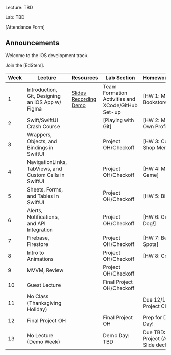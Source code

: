 Lecture: TBD

Lab: TBD

[Attendance Form]

## Announcements

Welcome to the iOS development track.

Join the [EdStem].

| Week | Lecture                                | Resources                                                                                                                                                                                                                                                                | Lab Section                                       | Homework/Project                                  |
| ---- | ---------------------------------------|---------------------------------------------------------------------------------------------------------------------------------------------------------------------------------------------------------------------------------------------------------------- | ------------------------------------------------- | ------------------------------------------------- |
| 1    | Introduction, Git, Designing an iOS App w/ Figma | [Slides](https://google.com) [Recording](https://google.com) [Demo](https://google.com)                                                                       | Team Formation Activities and XCode/GitHub Set-up | [HW 1: Mobile Bookstore]          |
| 2    | Swift/SwiftUI Crash Course              |                                                 | [Playing with Git]               | [HW 2: Make Your Own Profile Page] |
| 3    | Wrappers, Objects, and Bindings in SwiftUI        |                                                                                        | Project OH/Checkoff                               | [HW 3: Coffee Shop Menu]           |
| 4    | NavigationLinks, TabViews, and Custom Cells in SwiftUI  |                           |   Project OH/Checkoff                             | [HW 4: Maze Game]                  |
| 5    | Sheets, Forms, and Tables in SwiftUI                     |                                                                                       | Project OH/Checkoff                               | [HW 5: Biography]                  |
| 6    | Alerts, Notifications, and API Integration            |                                                                                          | Project OH/Checkoff                               | [HW 6: Guess the Dog!]             |
| 7    | Firebase, Firestore          |                                                                                              | Project OH/Checkoff                               | [HW 7: Berkeley Spots]             |
| 8    | Intro to Animations                     |                                                                                                                                                                                                                                                            | Project OH/Checkoff                                                  |   [HW 8: Coin Toss]                                                |
| 9    | MVVM, Review          |                                                                                                                                                                                                                  | Project OH/Checkoff                               |               |
| 10   | Guest Lecture                |                                                                                                                                                                                                                                                                           | Final Project OH/Checkoff                        |                                                   |
| 11   | No Class (Thanksgiving Holiday)                |                                                                                                                                                                                                                                                                           |                                                   | Due 12/1: Final Project Checkpoint                |
| 12   | Final Project OH             |                                                                                                                                                                                                                                                                           | Final Project OH                                  | Prep for Demo Day!                                |
| 13   | No Lecture (Demo Week)       |                                                                                                                                                                                                                                                                           | Demo Day: TBD                                     | Due TBD: Final Project (App + Slide deck)         |
